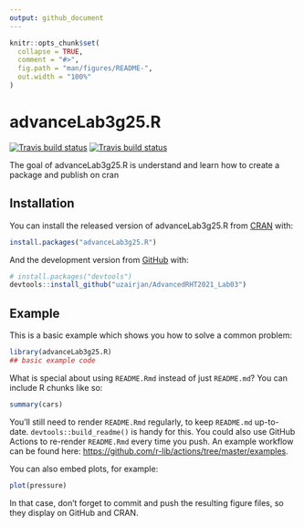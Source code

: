 ```yaml
---
output: github_document
---
```


<!-- README.md is generated from README.Rmd. Please edit that file -->

```r
knitr::opts_chunk$set(
  collapse = TRUE,
  comment = "#>",
  fig.path = "man/figures/README-",
  out.width = "100%"
)
```

# advanceLab3g25.R

<!-- badges: start -->
[![Travis build status](https://app.travis-ci.com/uzairjan/AdvancedRHT2021_Lab03.svg?token=YfBkxpsFM24tj2sZYTgX&branch=main)](https://api.travis-ci.com/v3/job/541492176/log.txt)
[![Travis build status](https://travis-ci.com/HammadBinAsif/lab03.svg?branch=main)](https://travis-ci.com/HammadBinAsif/lab03)
<!-- badges: end -->

The goal of advanceLab3g25.R is understand and learn how to create a package and publish on cran 

## Installation

You can install the released version of advanceLab3g25.R from [CRAN](https://CRAN.R-project.org) with:

``` r
install.packages("advanceLab3g25.R")
```

And the development version from [GitHub](https://github.com/) with:

``` r
# install.packages("devtools")
devtools::install_github("uzairjan/AdvancedRHT2021_Lab03")
```
## Example

This is a basic example which shows you how to solve a common problem:

```r
library(advanceLab3g25.R)
## basic example code
```

What is special about using `README.Rmd` instead of just `README.md`? You can include R chunks like so:

```r
summary(cars)
```

You'll still need to render `README.Rmd` regularly, to keep `README.md` up-to-date. `devtools::build_readme()` is handy for this. You could also use GitHub Actions to re-render `README.Rmd` every time you push. An example workflow can be found here: <https://github.com/r-lib/actions/tree/master/examples>.

You can also embed plots, for example:

```r
plot(pressure)
```

In that case, don't forget to commit and push the resulting figure files, so they display on GitHub and CRAN.
